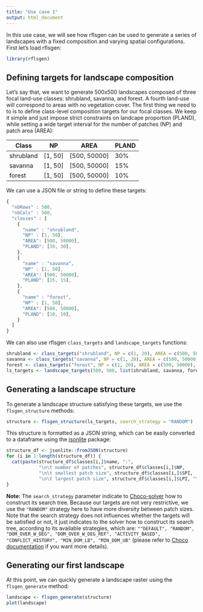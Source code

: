 ```yaml
---
title: "Use case 1"
output: html_document
---
```


In this use case, we will see how rflsgen can be used to generate a series of landscapes with a fixed composition and varying spatial configurations. First let's load rflsgen:

```r
library(rflsgen)
```

## Defining targets for landscape composition

Let's say that, we want to generate 500x500 landscapes composed of three focal land-use classes: shrubland, savanna, and forest. A fourth land-use will correspond to areas with no vegetation cover. The first thing we need to to is to define class-level composition targets for our focal classes. We keep it simple and just impose strict constraints on landcape proportion (PLAND), while setting a wide target interval for the number of patches (NP) and patch area (AREA):

| Class     | NP      | AREA         | PLAND |
| --------- |---------| ------------ |------ |
| shrubland | [1, 50] | [500, 50000] | 30%   |
| savanna   | [1, 50] | [500, 50000] | 15%   |
| forest    | [1, 50] | [500, 50000] | 10%   |


We can use a JSON file or string to define these targets:

```js
{
  "nbRows" : 500,
  "nbCols" : 500,
  "classes" : [
    {
      "name" : "shrubland",
      "NP" : [1, 50],
      "AREA": [500, 50000],
      "PLAND": [30, 30],
    },
    {
      "name" : "savanna",
      "NP" : [1, 50],
      "AREA": [500, 50000],
      "PLAND": [15, 15],
    },
    {
      "name" : "forest",
      "NP" : [1, 50],
      "AREA": [500, 50000],
      "PLAND": [10, 10],
    }
  ]
}
```

We can also use rflsgen `class_targets` and `landscape_targets` functions:

```r
shrubland <- class_targets("shrubland", NP = c(1, 20), AREA = c(500, 50000), PLAND = c(30, 30))
savanna <- class_targets("savanna", NP = c(1, 20), AREA = c(500, 50000), PLAND = c(15, 15))
forest <- class_targets("forest", NP = c(1, 20), AREA = c(500, 50000), PLAND = c(10, 10))
ls_targets <- landscape_targets(500, 500, list(shrubland, savanna, forest))
```

## Generating a landscape structure

To generate a landscape structure satisfying these targets, we use the `flsgen_structure` methods:

```r
structure <- flsgen_structure(ls_targets, search_strategy = "RANDOM")
```

This structure is formatted as a JSON string, which can be easily converted to a dataframe using the [jsonlite](https://cran.r-project.org/package=jsonlite) package:

```r
structure_df <- jsonlite::fromJSON(structure)
for (i in 1:length(structure_df)) {
  cat(paste(structure_df$classes[i,]$name, ":",
            "\n\t number of patches", structure_df$classes[i,]$NP,
            "\n\t smallest patch size", structure_df$classes[i,]$SPI,
            "\n\t largest patch size", structure_df$classes[i,]$LPI, "\n\n"))
}
```

**Note:** The `search_strategy` parameter indicate to [Choco-solver](https://choco-solver.org/) how to construct its search tree. Because our targets are not very restrictive, we use the `"RANDOM"` strategy here to have more diversity between patch sizes. Note that the search strategy does not influences whether the targets will be satisfied or not, it just indicates to the solver how to construct its search tree, according to its available strategies, which are: `""DEFAULT", "RANDOM", "DOM_OVER_W_DEG", "DOM_OVER_W_DEG_REF", "ACTIVITY_BASED", "CONFLICT_HISTORY", "MIN_DOM_LB", "MIN_DOM_UB"` (please refer to [Choco documentation](https://choco-solver.org/docs/solving/strategies/) if you want more details).

## Generating our first landscape

At this point, we can quickly generate a landscape raster using the `flsgen_generate` method:

```r
landscape <- flsgen_generate(structure)
plot(landscape)
```

